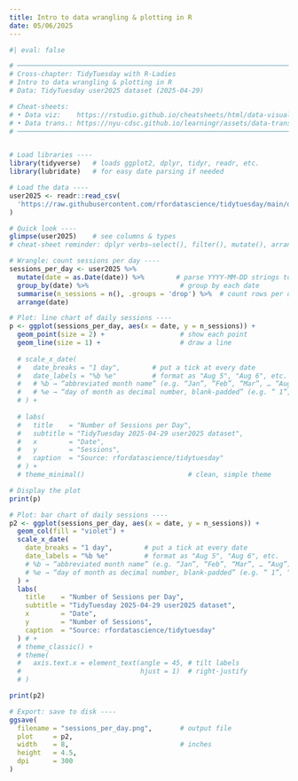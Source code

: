 ```yaml
---
title: Intro to data wrangling & plotting in R
date: 05/06/2025
---
```


```r
#| eval: false

# ──────────────────────────────────────────────────────────────────────────────
# Cross-chapter: TidyTuesday with R-Ladies
# Intro to data wrangling & plotting in R
# Data: TidyTuesday user2025 dataset (2025-04-29)

# Cheat-sheets:
# • Data viz:    https://rstudio.github.io/cheatsheets/html/data-visualization.html
# • Data trans.: https://nyu-cdsc.github.io/learningr/assets/data-transformation.pdf
# ──────────────────────────────────────────────────────────────────────────────


# Load libraries ----
library(tidyverse)   # loads ggplot2, dplyr, tidyr, readr, etc.
library(lubridate)   # for easy date parsing if needed

# Load the data ----
user2025 <- readr::read_csv(
  'https://raw.githubusercontent.com/rfordatascience/tidytuesday/main/data/2025/2025-04-29/user2025.csv'
)

# Quick look ----
glimpse(user2025)    # see columns & types
# cheat-sheet reminder: dplyr verbs—select(), filter(), mutate(), arrange(), summarise(), group_by()

# Wrangle: count sessions per day ----
sessions_per_day <- user2025 %>%
  mutate(date = as.Date(date)) %>%        # parse YYYY-MM-DD strings to Date
  group_by(date) %>%                       # group by each date
  summarise(n_sessions = n(), .groups = 'drop') %>%  # count rows per date
  arrange(date)

# Plot: line chart of daily sessions ----
p <- ggplot(sessions_per_day, aes(x = date, y = n_sessions)) +
  geom_point(size = 2) +                   # show each point
  geom_line(size = 1) +                    # draw a line
  
  # scale_x_date(
  #   date_breaks = "1 day",        # put a tick at every date
  #   date_labels = "%b %e"         # format as "Aug 5", "Aug 6", etc.
  #   # %b → “abbreviated month name” (e.g. “Jan”, “Feb”, “Mar”, … “Aug”)
  #   # %e → “day of month as decimal number, blank‐padded” (e.g. “ 1”, “ 2”, … “15”)
  # ) +
  
  # labs(
  #   title    = "Number of Sessions per Day",
  #   subtitle = "TidyTuesday 2025-04-29 user2025 dataset",
  #   x        = "Date",
  #   y        = "Sessions",
  #   caption  = "Source: rfordatascience/tidytuesday"
  # ) +
  # theme_minimal()                          # clean, simple theme

# Display the plot
print(p)

# Plot: bar chart of daily sessions ----
p2 <- ggplot(sessions_per_day, aes(x = date, y = n_sessions)) +
  geom_col(fill = "violet") +
  scale_x_date(
    date_breaks = "1 day",        # put a tick at every date
    date_labels = "%b %e"         # format as "Aug 5", "Aug 6", etc.
    # %b → “abbreviated month name” (e.g. “Jan”, “Feb”, “Mar”, … “Aug”)
    # %e → “day of month as decimal number, blank‐padded” (e.g. “ 1”, “ 2”, … “15”)
  ) +
  labs(
    title    = "Number of Sessions per Day",
    subtitle = "TidyTuesday 2025-04-29 user2025 dataset",
    x        = "Date",
    y        = "Number of Sessions",
    caption  = "Source: rfordatascience/tidytuesday"
  ) # +
  # theme_classic() +
  # theme(
  #   axis.text.x = element_text(angle = 45, # tilt labels
  #                              hjust = 1)  # right‐justify
  # )

print(p2)

# Export: save to disk ----
ggsave(
  filename = "sessions_per_day.png",       # output file
  plot     = p2,
  width    = 8,                            # inches
  height   = 4.5,
  dpi      = 300
)


```


